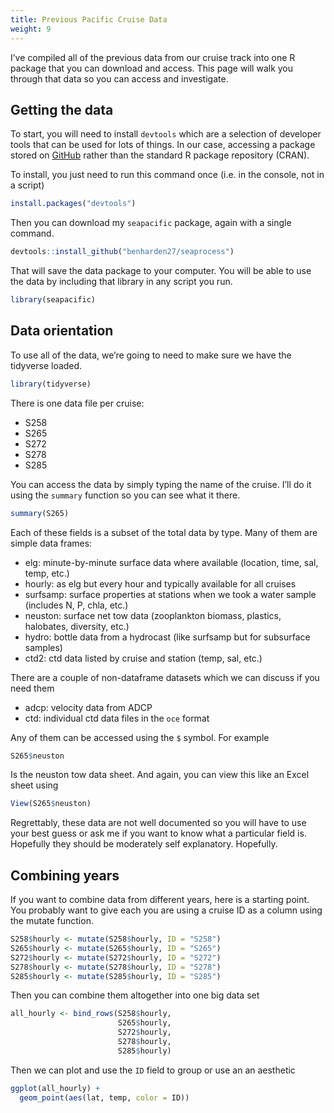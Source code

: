 ```yaml
---
title: Previous Pacific Cruise Data
weight: 9
---
```


I've compiled all of the previous data from our cruise track into one R package that you can download and access. This page will walk you through that data so you can access and investigate.

## Getting the data

To start, you will need to install `devtools` which are a selection of developer tools that can be used for lots of things. In our case, accessing a package stored on [GitHub](https://github.com/) rather than the standard R package repository (CRAN).

To install, you just need to run this command once (i.e. in the console, not in a script)

```r
install.packages("devtools")
```

Then you can download my `seapacific` package, again with a single command.

```r
devtools::install_github("benharden27/seaprocess")
```

That will save the data package to your computer. You will be able to use the data by including that library in any script you run.

```r
library(seapacific)
```

## Data orientation

To use all of the data, we're going to need to make sure we have the tidyverse loaded.

```r
library(tidyverse)
```


There is one data file per cruise:

* S258
* S265
* S272
* S278
* S285

You can access the data by simply typing the name of the cruise. I'll do it using the `summary` function so you can see what it there.

```r
summary(S265)
```

Each of these fields is a subset of the total data by type. Many of them are simple data frames:

* elg: minute-by-minute surface data where available (location, time, sal, temp, etc.)
* hourly: as elg but every hour and typically available for all cruises 
* surfsamp: surface properties at stations when we took a water sample (includes N, P, chla, etc.)
* neuston: surface net tow data (zooplankton biomass, plastics, halobates, diversity, etc.)
* hydro: bottle data from a hydrocast (like surfsamp but for subsurface samples)
* ctd2: ctd data listed by cruise and station (temp, sal, etc.)

There are a couple of non-dataframe datasets which we can discuss if you need them

* adcp: velocity data from ADCP
* ctd: individual ctd data files in the `oce` format

Any of them can be accessed using the `$` symbol. For example

```r
S265$neuston
```

Is the neuston tow data sheet. And again, you can view this like an Excel sheet using

```r
View(S265$neuston)
```

Regrettably, these data are not well documented so you will have to use your best guess or ask me if you want to know what a particular field is. Hopefully they should be moderately self explanatory. Hopefully.

## Combining years

If you want to combine data from different years, here is a starting point. You probably want to give each you are using a cruise ID as a column using the mutate function.

```r
S258$hourly <- mutate(S258$hourly, ID = "S258")
S265$hourly <- mutate(S265$hourly, ID = "S265")
S272$hourly <- mutate(S272$hourly, ID = "S272")
S278$hourly <- mutate(S278$hourly, ID = "S278")
S285$hourly <- mutate(S285$hourly, ID = "S285")
```

Then you can combine them altogether into one big data set

```r
all_hourly <- bind_rows(S258$hourly, 
                        S265$hourly,
                        S272$hourly,
                        S278$hourly,
                        S285$hourly)
```

Then we can plot and use the `ID` field to group or use an an aesthetic

```r
ggplot(all_hourly) +
  geom_point(aes(lat, temp, color = ID))

```

